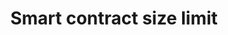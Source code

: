 ---
title: 'Smart contract size limit'
description: 'Learn how to configure smart contract size limits on your Orbit chain'
author: 
sme: 
content_type: how-to
---